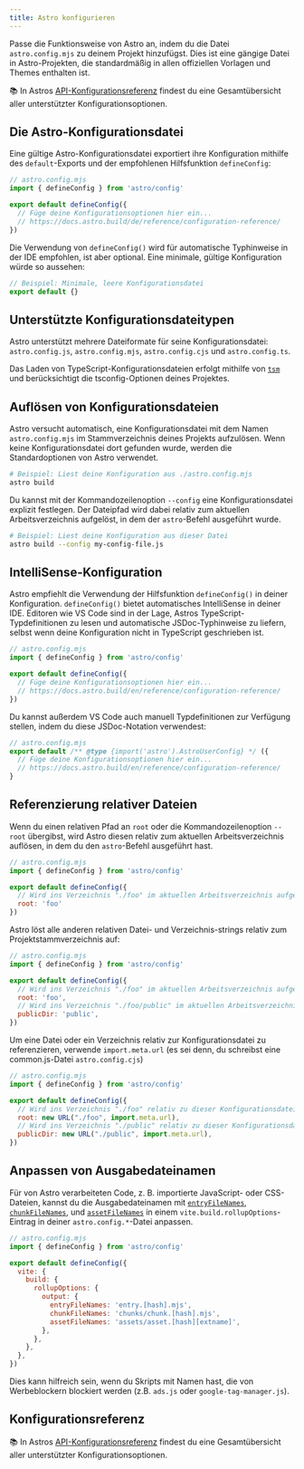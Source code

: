 ```yaml
---
title: Astro konfigurieren
---
```


Passe die Funktionsweise von Astro an, indem du die Datei `astro.config.mjs` zu deinem Projekt hinzufügst. Dies ist eine gängige Datei in Astro-Projekten, die standardmäßig in allen offiziellen Vorlagen und Themes enthalten ist.

📚 In Astros [API-Konfigurationsreferenz](/de/reference/configuration-reference/) findest du eine Gesamtübersicht aller unterstützter Konfigurationsoptionen.
## Die Astro-Konfigurationsdatei

Eine gültige Astro-Konfigurationsdatei exportiert ihre Konfiguration mithilfe des `default`-Exports und der empfohlenen Hilfsfunktion `defineConfig`:

```js
// astro.config.mjs
import { defineConfig } from 'astro/config'

export default defineConfig({
  // Füge deine Konfigurationsoptionen hier ein...
  // https://docs.astro.build/de/reference/configuration-reference/
})
```

Die Verwendung von `defineConfig()` wird für automatische Typhinweise in der IDE empfohlen, ist aber optional. Eine minimale, gültige Konfiguration würde so aussehen:

```js title="astro.config.mjs"
// Beispiel: Minimale, leere Konfigurationsdatei
export default {}
```

## Unterstützte Konfigurationsdateitypen

Astro unterstützt mehrere Dateiformate für seine Konfigurationsdatei: `astro.config.js`, `astro.config.mjs`, `astro.config.cjs` und `astro.config.ts`. 

Das Laden von TypeScript-Konfigurationsdateien erfolgt mithilfe von [`tsm`](https://github.com/lukeed/tsm) und berücksichtigt die tsconfig-Optionen deines Projektes.
## Auflösen von Konfigurationsdateien

Astro versucht automatisch, eine Konfigurationsdatei mit dem Namen `astro.config.mjs` im Stammverzeichnis deines Projekts aufzulösen. Wenn keine Konfigurationsdatei dort gefunden wurde, werden die Standardoptionen von Astro verwendet.

```bash
# Beispiel: Liest deine Konfiguration aus ./astro.config.mjs
astro build
```

Du kannst mit der Kommandozeilenoption `--config` eine Konfigurationsdatei explizit festlegen. Der Dateipfad wird dabei relativ zum aktuellen Arbeitsverzeichnis aufgelöst, in dem der `astro`-Befehl ausgeführt wurde.

```bash
# Beispiel: Liest deine Konfiguration aus dieser Datei
astro build --config my-config-file.js
```

## IntelliSense-Konfiguration

Astro empfiehlt die Verwendung der Hilfsfunktion `defineConfig()` in deiner Konfiguration. `defineConfig()` bietet automatisches IntelliSense in deiner IDE. Editoren wie VS Code sind in der Lage, Astros TypeScript-Typdefinitionen zu lesen und automatische JSDoc-Typhinweise zu liefern, selbst wenn deine Konfiguration nicht in TypeScript geschrieben ist.

```js
// astro.config.mjs
import { defineConfig } from 'astro/config'

export default defineConfig({
  // Füge deine Konfigurationsoptionen hier ein...
  // https://docs.astro.build/en/reference/configuration-reference/
})
```

Du kannst außerdem VS Code auch manuell Typdefinitionen zur Verfügung stellen, indem du diese JSDoc-Notation verwendest: 

```js
// astro.config.mjs
export default /** @type {import('astro').AstroUserConfig} */ ({
  // Füge deine Konfigurationsoptionen hier ein...
  // https://docs.astro.build/en/reference/configuration-reference/
}
```

## Referenzierung relativer Dateien

Wenn du einen relativen Pfad an `root` oder die Kommandozeilenoption `--root` übergibst, wird Astro diesen relativ zum aktuellen Arbeitsverzeichnis auflösen, in dem du den `astro`-Befehl ausgeführt hast.

```js
// astro.config.mjs
import { defineConfig } from 'astro/config'

export default defineConfig({
  // Wird ins Verzeichnis "./foo" im aktuellen Arbeitsverzeichnis aufgelöst
  root: 'foo'
})
```
Astro löst alle anderen relativen Datei- und Verzeichnis-strings relativ zum Projektstammverzeichnis auf:

```js
// astro.config.mjs
import { defineConfig } from 'astro/config'

export default defineConfig({
  // Wird ins Verzeichnis "./foo" im aktuellen Arbeitsverzeichnis aufgelöst
  root: 'foo',
  // Wird ins Verzeichnis "./foo/public" im aktuellen Arbeitsverzeichnis aufgelöst
  publicDir: 'public',
})
```

Um eine Datei oder ein Verzeichnis relativ zur Konfigurationsdatei zu referenzieren, verwende `import.meta.url` (es sei denn, du schreibst eine common.js-Datei `astro.config.cjs`)

```js "import.meta.url"
// astro.config.mjs
import { defineConfig } from 'astro/config'

export default defineConfig({
  // Wird ins Verzeichnis "./foo" relativ zu dieser Konfigurationsdatei aufgelöst
  root: new URL("./foo", import.meta.url),
  // Wird ins Verzeichnis "./public" relativ zu dieser Konfigurationsdatei aufgelöst
  publicDir: new URL("./public", import.meta.url),
})
```

## Anpassen von Ausgabedateinamen

Für von Astro verarbeiteten Code, z. B. importierte JavaScript- oder CSS-Dateien, kannst du die Ausgabedateinamen mit [`entryFileNames`](https://rollupjs.org/configuration-options/#output-entryfilenames), [`chunkFileNames`](https://rollupjs.org/configuration-options/#output-chunkfilenames), und [`assetFileNames`](https://rollupjs.org/configuration-options/#output-assetfilenames) in einem `vite.build.rollupOptions`-Eintrag in deiner `astro.config.*`-Datei anpassen. 

```js ins={9-11}
// astro.config.mjs
import { defineConfig } from 'astro/config'

export default defineConfig({
  vite: {
    build: {
      rollupOptions: {
        output: {
          entryFileNames: 'entry.[hash].mjs',
          chunkFileNames: 'chunks/chunk.[hash].mjs',
          assetFileNames: 'assets/asset.[hash][extname]',
        },
      },
    },
  },
})
```

Dies kann hilfreich sein, wenn du Skripts mit Namen hast, die von Werbeblockern blockiert werden (z.B. `ads.js` oder `google-tag-manager.js`).


## Konfigurationsreferenz

📚 In Astros [API-Konfigurationsreferenz](/de/reference/configuration-reference/) findest du eine Gesamtübersicht aller unterstützter Konfigurationsoptionen.

